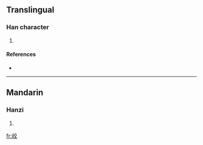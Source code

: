 ==Translingual==

===Han character===
{{Han char|rn=46|rad=山|as=06|sn=9|four=|canj=山卜金大 (UYCK)}}

# {{defn|Han|sort=山06}}

====References====
* {{Han ref|kx=0311.061|hdz=10771.150|uh=5CE7|ud=23783}}

----

==Mandarin==

===Hanzi===
{{cmn-hanzi|pin=[[jiāo]] ([[jiao1]])|wg=chiao<sup>1</sup>}}

# {{defn|Mandarin|sort=山06}}

[[fr:峧]]